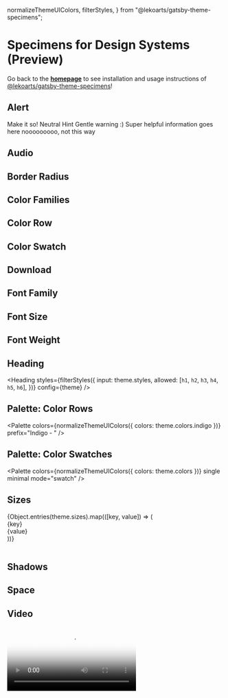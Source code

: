   normalizeThemeUIColors,
  filterStyles,
} from "@lekoarts/gatsby-theme-specimens";


# Specimens for Design Systems (Preview)

Go back to the [**homepage**](/) to see installation and usage instructions of [@lekoarts/gatsby-theme-specimens](https://github.com/LekoArts/gatsby-themes/tree/main/themes/gatsby-theme-specimens)!

## Alert

<Alert type="success">Make it so!</Alert>
<Alert type="hint">Neutral Hint</Alert>
<Alert type="warning">Gentle warning :)</Alert>
<Alert type="info">Super helpful information goes here</Alert>
<Alert type="danger">nooooooooo, not this way</Alert>

## Audio

<Audio
  src="sounds/through_the_gate.mp3"
  name="Through the Gate"
  desc="Hundreds of years in the future, in a colonized Solar System, police detective Josephus Miller, born on Ceres in the asteroid belt, is sent to find a missing young woman, Juliette 'Julie' Andromeda Mao. James Holden, Executive Officer of the ice hauler Canterbury, is involved in a tragic incident that threatens to destabilize the uneasy peace between Earth, Mars and the Belt."
/>
<Audio src="../sounds/through_the_gate.mp3" />

## Border Radius

<BorderRadius radii={theme.radii} />

## Color Families

<ColorFamilies colors={theme.colors} />

## Color Row

<ColorRow color="#000" name="Blackness" prefix="Dark - " />

## Color Swatch

<ColorSwatch color="#fff" />
<ColorSwatch color="#2d3748" name="Blueish" />
<ColorSwatch color="#667eea" name="Swift" />
<ColorSwatch color="#4fd1c5" name="4" prefix="Teal - " />

## Download

<Download
  name="Gatsby Themes Wallpaper"
  notes="Use for Social Media previews"
  src="../downloads/gatsby-themes-wallpaper.jpg"
/>
<Download name="Logo" bg="black" src="../downloads/logo.png" />

## Font Family

<FontFamily fonts={theme.fonts} />

## Font Size

<FontSize fontSizes={theme.fontSizes} />

## Font Weight

<FontWeight fontWeights={theme.fontWeights} />

## Heading

<Heading
  styles={filterStyles({
    input: theme.styles,
    allowed: [`h1`, `h2`, `h3`, `h4`, `h5`, `h6`],
  })}
  config={theme}
/>

## Palette: Color Rows

<Palette
  colors={normalizeThemeUIColors({ colors: theme.colors.indigo })}
  prefix="Indigo - "
/>

## Palette: Color Swatches

<Palette
  colors={normalizeThemeUIColors({ colors: theme.colors })}
  single
  minimal
  mode="swatch"
/>

## Sizes

<Table
  columns={[`120px 1fr`]}
  titles={[`Token`, `Value`]}
  className="sizes-table"
>
  {Object.entries(theme.sizes).map(([key, value]) => (
    <div key={key}>
      <div>{key}</div>
      <div>{value}</div>
    </div>
  ))}
</Table>

## Shadows

<Shadow shadows={theme.shadows} />

## Space

<Space space={theme.space} />

## Video

<Video
  name="LekoArts Intro"
  src="../videos/intro.mp4"
  poster="../videos/intro_poster.jpg"
/>

